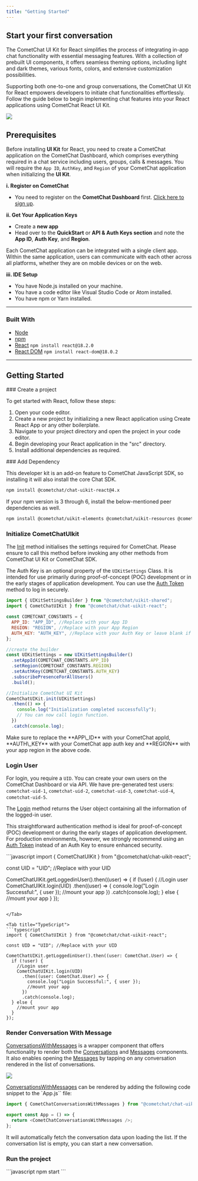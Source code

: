 ```yaml
---
title: "Getting Started"
---
```


## Start your first conversation

The CometChat UI Kit for React simplifies the process of integrating in-app chat functionality with essential messaging features. With a collection of prebuilt UI components, it offers seamless theming options, including light and dark themes, various fonts, colors, and extensive customization possibilities.

Supporting both one-to-one and group conversations, the CometChat UI Kit for React empowers developers to initiate chat functionalities effortlessly. Follow the guide below to begin implementing chat features into your React applications using CometChat React UI Kit.

<Frame>
  <img src="/images/849be39e-intro_web_screens-d1702576c4ab3f961a1937dcbca01a8b.png" />
</Frame>

## Prerequisites

Before installing **UI Kit** for React, you need to create a CometChat application on the CometChat Dashboard, which comprises everything required in a chat service including users, groups, calls & messages. You will require the `App ID`, `AuthKey`, and `Region` of your CometChat application when initializing the **UI Kit**.

**i. Register on CometChat**

* You need to register on the **CometChat Dashboard** first. [Click here to sign up](https://app.cometchat.com/login).

**ii. Get Your Application Keys**

* Create a **new app**
* Head over to the **QuickStart** or **API & Auth Keys section** and note the **App ID**, **Auth Key**, and **Region**.

<Info>
Each CometChat application can be integrated with a single client app. Within the same application, users can communicate with each other across all platforms, whether they are on mobile devices or on the web.

</Info>

**iii. IDE Setup**

* You have Node.js installed on your machine.
* You have a code editor like Visual Studio Code or Atom installed.
* You have npm or Yarn installed.

***

### Built With

* [Node](https://nodejs.org/)
* [npm](https://www.npmjs.com/get-npm)
* [React](https://www.npmjs.com/package/react) `npm install react@18.2.0`
* [React DOM](https://www.npmjs.com/package/react-dom) `npm install react-dom@18.0.2`

***

## Getting Started

<Steps>
<Step title="Step 1">
### Create a project

To get started with React, follow these steps:

1. Open your code editor.
2. Create a new project by initializing a new React application using Create React App or any other boilerplate.
3. Navigate to your project directory and open the project in your code editor.
4. Begin developing your React application in the "src" directory.
5. Install additional dependencies as required.

</Step>

<Step title="Step 2">
### Add Dependency

This developer kit is an add-on feature to CometChat JavaScript SDK, so installing it will also install the core Chat SDK.

```bash
npm install @cometchat/chat-uikit-react@4.x
```

<Note>

If your npm version is 3 through 6, install the below-mentioned peer dependencies as well.

</Note>

```bash
npm install @cometchat/uikit-elements @cometchat/uikit-resources @cometchat/uikit-shared
```

</Step>

<Step title="Step 3">

### Initialize CometChatUIkit

The [Init](/ui-kit/react/v4/methods#init) method initialises the settings required for CometChat. Please ensure to call this method before invoking any other methods from CometChat UI Kit or CometChat SDK.

<Note>

The Auth Key is an optional property of the `UIKitSettings` Class. It is intended for use primarily during proof-of-concept (POC) development or in the early stages of application development. You can use the [Auth Token](/ui-kit/react/v4/methods#login-using-auth-token) method to log in securely.

</Note>

```javascript
import { UIKitSettingsBuilder } from "@cometchat/uikit-shared";
import { CometChatUIKit } from "@cometchat/chat-uikit-react";

const COMETCHAT_CONSTANTS = {
  APP_ID: "APP_ID", //Replace with your App ID
  REGION: "REGION", //Replace with your App Region
  AUTH_KEY: "AUTH_KEY", //Replace with your Auth Key or leave blank if you are authenticating using Auth Token
};

//create the builder
const UIKitSettings = new UIKitSettingsBuilder()
  .setAppId(COMETCHAT_CONSTANTS.APP_ID)
  .setRegion(COMETCHAT_CONSTANTS.REGION)
  .setAuthKey(COMETCHAT_CONSTANTS.AUTH_KEY)
  .subscribePresenceForAllUsers()
  .build();

//Initialize CometChat UI Kit
CometChatUIKit.init(UIKitSettings)
  .then(() => {
    console.log("Initialization completed successfully");
    // You can now call login function.
  })
  .catch(console.log);
```

<Info>
Make sure to replace the **APP\_ID** with your CometChat appId, **AUTH\_KEY** with your CometChat app auth key and **REGION** with your app region in the above code.

</Info>

</Step>

<Step title="Step 4">

### Login User

For login, you require a `UID`. You can create your own users on the CometChat Dashboard or via API. We have pre-generated test users: `cometchat-uid-1`, `cometchat-uid-2`, `cometchat-uid-3`, `cometchat-uid-4`, `cometchat-uid-5`.

The [Login](/ui-kit/react/v4/methods#login-using-auth-key) method returns the User object containing all the information of the logged-in user.

<Note>

This straightforward authentication method is ideal for proof-of-concept (POC) development or during the early stages of application development. For production environments, however, we strongly recommend using an [Auth Token](/ui-kit/react/v4/methods#login-using-auth-token) instead of an Auth Key to ensure enhanced security.

</Note>

<Tabs>
<Tab title="JavaScript">
```javascript
import { CometChatUIKit } from "@cometchat/chat-uikit-react";

const UID = "UID"; //Replace with your UID

CometChatUIKit.getLoggedinUser().then((user) => {
  if (!user) {
    //Login user
    CometChatUIKit.login(UID)
      .then((user) => {
        console.log("Login Successful:", { user });
        //mount your app
      })
      .catch(console.log);
  } else {
    //mount your app
  }
});
```

</Tab>

<Tab title="TypeScript">
```typescript
import { CometChatUIKit } from "@cometchat/chat-uikit-react";

const UID = "UID"; //Replace with your UID

CometChatUIKit.getLoggedinUser().then((user: CometChat.User) => {
  if (!user) {
    //Login user
    CometChatUIKit.login(UID)
      .then((user: CometChat.User) => {
        console.log("Login Successful:", { user });
        //mount your app
      })
      .catch(console.log);
  } else {
    //mount your app
  }
});
```

</Tab>

</Tabs>

</Step>

<Step title="Step 5">

### Render Conversation With Message

[ConversationsWithMessages](/ui-kit/react/v4/conversations-with-messages) is a wrapper component that offers functionality to render both the [Conversations](/ui-kit/react/v4/conversations) and [Messages](/ui-kit/react/v4/messages) components. It also enables opening the [Messages](/ui-kit/react/v4/messages) by tapping on any conversation rendered in the list of conversations.

<Frame>
  <img src="/images/849be39e-intro_web_screens-d1702576c4ab3f961a1937dcbca01a8b.png" />
</Frame>

[ConversationsWithMessages](/ui-kit/react/v4/conversations-with-messages) can be rendered by adding the following code snippet to the \`App.js\`\` file:

```javascript
import { CometChatConversationsWithMessages } from "@cometchat/chat-uikit-react"; //import the component in your App.js file

export const App = () => {
  return <CometChatConversationsWithMessages />;
};
```

<Info>
It will automatically fetch the conversation data upon loading the list. If the conversation list is empty, you can start a new conversation.

</Info>

</Step>

<Step title="Step 6">

### Run the project

</Step>
</Steps>

<Tabs>
<Tab title="JavaScript">
```javascript
npm start
```

</Tab>

</Tabs>

